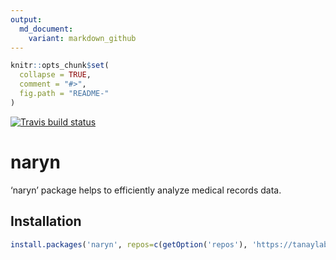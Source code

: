 ```yaml
---
output:
  md_document:
    variant: markdown_github
---
```


```r
knitr::opts_chunk$set(
  collapse = TRUE,
  comment = "#>",
  fig.path = "README-"
)
```

<!-- badges: start -->
[![Travis build status](https://travis-ci.com/tanaylab/naryn.svg?branch=master)](https://travis-ci.org/tanaylab/naryn)
<!-- badges: end -->

# naryn

'naryn' package helps to efficiently analyze medical records data.

## Installation
```r
install.packages('naryn', repos=c(getOption('repos'), 'https://tanaylab.github.io/repo'))
```
